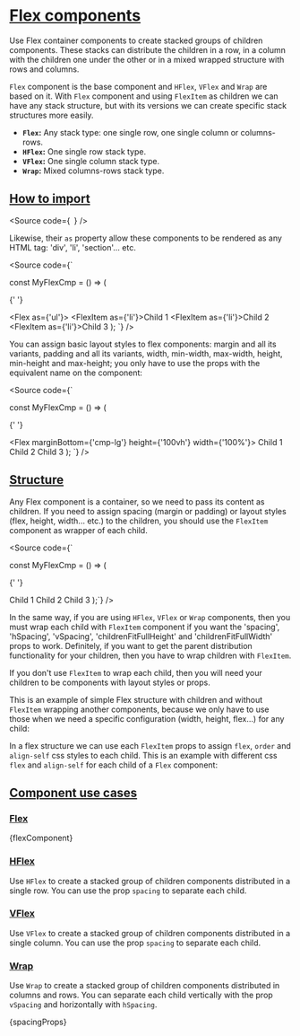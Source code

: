 


<Meta title="Components/Core/Layout/Flex/Docs" />

# [Flex components](#flex-components)

Use Flex container components to create stacked groups of children components.
These stacks can distribute the children in a row, in a column with the children
one under the other or in a mixed wrapped structure with rows and columns.

`Flex` component is the base component and `HFlex`, `VFlex` and `Wrap` are based
on it. With `Flex` component and using `FlexItem` as children we can have any
stack structure, but with its versions we can create specific stack structures more easily.

- **`Flex`:** Any stack type: one single row, one single column or columns-rows.
- **`HFlex`:** One single row stack type.
- **`VFlex`:** One single column stack type.
- **`Wrap`:** Mixed columns-rows stack type.

## [How to import](#how-to-import)

<Source
  code={`
`}
/>

Likewise, their `as` property allow these components to be rendered as any HTML tag:
'div', 'li', 'section'... etc.

<Source
  code={`

const MyFlexCmp = () => (

{' '}

<Flex as={'ul'}>
  <FlexItem as={'li'}>Child 1</FlexItem>
  <FlexItem as={'li'}>Child 2</FlexItem>
  <FlexItem as={'li'}>Child 3</FlexItem>
</Flex>
); `} />

You can assign basic layout styles to flex components: margin and all its variants,
padding and all its variants, width, min-width, max-width, height, min-height
and max-height; you only have to use the props with the equivalent name on the component:

<Source
  code={`

const MyFlexCmp = () => (

{' '}

<Flex marginBottom={'cmp-lg'} height={'100vh'} width={'100%'}>
  <FlexItem>Child 1</FlexItem>
  <FlexItem>Child 2</FlexItem>
  <FlexItem>Child 3</FlexItem>
</Flex>
); `} />

## [Structure](#structure)

Any Flex component is a container, so we need to pass its content as children.
If you need to assign spacing (margin or padding) or layout styles (flex, height,
width... etc.) to the children, you should use the `FlexItem` component as wrapper
of each child.

<Source
  code={`

const MyFlexCmp = () => (

{' '}

<Flex>
  <FlexItem>Child 1</FlexItem>
  <FlexItem>Child 2</FlexItem>
  <FlexItem>Child 3</FlexItem>
</Flex>
);`} />

In the same way, if you are using `HFlex`, `VFlex` or `Wrap` components,
then you must wrap each child with `FlexItem` component if you want the
'spacing', 'hSpacing', 'vSpacing', 'childrenFitFullHeight' and
'childrenFitFullWidth' props to work. Definitely, if you want to get the parent
distribution functionality for your children, then you have to wrap children
with `FlexItem`.

If you don't use `FlexItem` to wrap each child, then you will need your children to be
components with layout styles or props.

This is an example of simple Flex structure with children and without `FlexItem` wrapping
another components, because we only have to use those when we need a specific configuration
(width, height, flex...) for any child:

<Canvas of={FlexStories.Base} />

In a flex structure we can use each `FlexItem` props to assign `flex`, `order`
and `align-self` css styles to each child. This is an example with different
css `flex` and `align-self` for each child of a `Flex` component:

<Canvas of={CaseFlexStories.FlexAndFlexItems} />

## [Component use cases](#component-use-cases)

### [Flex](#flex)

<Markdown>{flexComponent}</Markdown>

<Canvas of={FlexStories.Base} />

### [HFlex](#hflex)

Use `HFlex` to create a stacked group of children components distributed
in a single row. You can use the prop `spacing` to separate each child.

<Canvas of={HFlexStories.Base} />

### [VFlex](#vflex)

Use `VFlex` to create a stacked group of children components distributed
in a single column. You can use the prop `spacing` to separate each child.

<Canvas of={VFlexStories.Base} />

### [Wrap](#wrap)

Use `Wrap` to create a stacked group of children components distributed
in columns and rows. You can separate each child vertically with the prop `vSpacing`
and horizontally with `hSpacing`.

<Canvas of={WrapStories.Base} />

<Markdown>{spacingProps}</Markdown>

